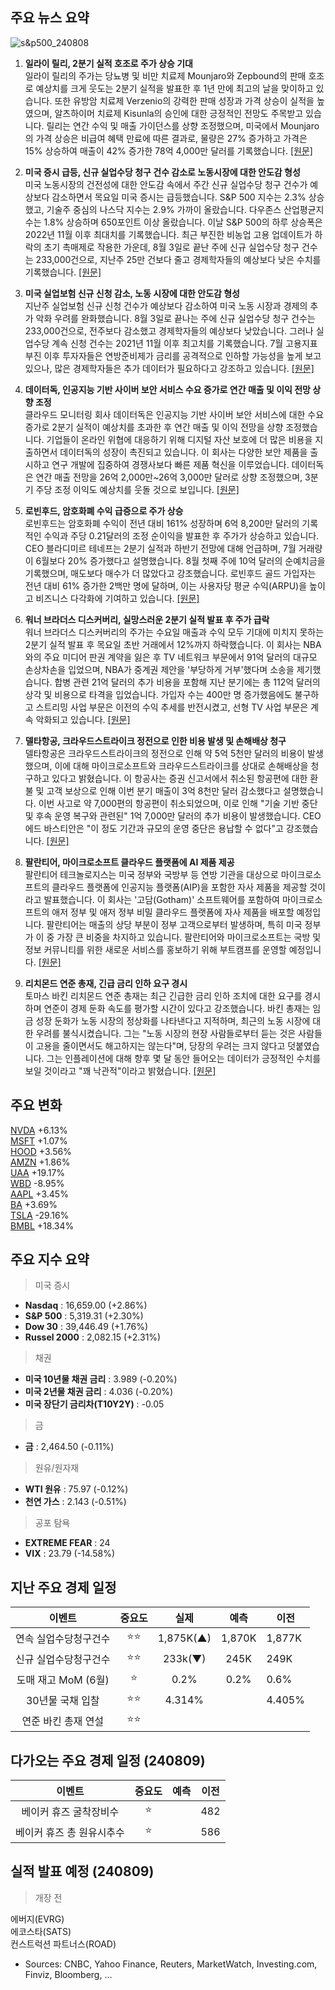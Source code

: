 ## 주요 뉴스 요약

![s&p500_240808](/static/map/240808.png)

1. **일라이 릴리, 2분기 실적 호조로 주가 상승 기대**  
   일라이 릴리의 주가는 당뇨병 및 비만 치료제 Mounjaro와 Zepbound의 판매 호조로 예상치를 크게 웃도는 2분기 실적을 발표한 후 1년 만에 최고의 날을 맞이하고 있습니다. 또한 유방암 치료제 Verzenio의 강력한 판매 성장과 가격 상승이 실적을 높였으며, 알츠하이머 치료제 Kisunla의 승인에 대한 긍정적인 전망도 주목받고 있습니다. 릴리는 연간 수익 및 매출 가이던스를 상향 조정했으며, 미국에서 Mounjaro의 가격 상승은 비급여 혜택 만료에 따른 결과로, 물량은 27% 증가하고 가격은 15% 상승하여 매출이 42% 증가한 78억 4,000만 달러를 기록했습니다. [[원문]](https://www.marketwatch.com/story/eli-lillys-stock-leaps-after-big-earnings-beat-boosted-by-strength-in-mounjaro-and-zepbound-sales-1fbaa675?mod=mw_quote_news)

2. **미국 증시 급등, 신규 실업수당 청구 건수 감소로 노동시장에 대한 안도감 형성**  
   미국 노동시장의 건전성에 대한 안도감 속에서 주간 신규 실업수당 청구 건수가 예상보다 감소하면서 목요일 미국 증시는 급등했습니다. S&P 500 지수는 2.3% 상승했고, 기술주 중심의 나스닥 지수는 2.9% 가까이 올랐습니다. 다우존스 산업평균지수는 1.8% 상승하며 650포인트 이상 올랐습니다. 이날 S&P 500의 하루 상승폭은 2022년 11월 이후 최대치를 기록했습니다. 최근 부진한 비농업 고용 업데이트가 하락의 초기 촉매제로 작용한 가운데, 8월 3일로 끝난 주에 신규 실업수당 청구 건수는 233,000건으로, 지난주 25만 건보다 줄고 경제학자들의 예상보다 낮은 수치를 기록했습니다. [[원문]](https://finance.yahoo.com/news/stock-market-today-sp-500-nasdaq-surge-as-wild-week-on-wall-street-continues-160441243.html)

3. **미국 실업보험 신규 신청 감소, 노동 시장에 대한 안도감 형성**  
   지난주 실업보험 신규 신청 건수가 예상보다 감소하여 미국 노동 시장과 경제의 추가 악화 우려를 완화했습니다. 8월 3일로 끝나는 주에 신규 실업수당 청구 건수는 233,000건으로, 전주보다 감소했고 경제학자들의 예상보다 낮았습니다. 그러나 실업수당 계속 신청 건수는 2021년 11월 이후 최고치를 기록했습니다. 7월 고용지표 부진 이후 투자자들은 연방준비제가 금리를 공격적으로 인하할 가능성을 높게 보고 있으나, 많은 경제학자들은 추가 데이터가 필요하다고 강조하고 있습니다. [[원문]](https://finance.yahoo.com/news/initial-jobless-claims-fall-more-than-forecast-easing-some-fears-about-us-labor-market-123712630.html)

4. **데이터독, 인공지능 기반 사이버 보안 서비스 수요 증가로 연간 매출 및 이익 전망 상향 조정**  
   클라우드 모니터링 회사 데이터독은 인공지능 기반 사이버 보안 서비스에 대한 수요 증가로 2분기 실적이 예상치를 초과한 후 연간 매출 및 이익 전망을 상향 조정했습니다. 기업들이 온라인 위협에 대응하기 위해 디지털 자산 보호에 더 많은 비용을 지출하면서 데이터독의 성장이 촉진되고 있습니다. 이 회사는 다양한 보안 제품을 출시하고 연구 개발에 집중하여 경쟁사보다 빠른 제품 혁신을 이루었습니다. 데이터독은 연간 매출 전망을 26억 2,000만~26억 3,000만 달러로 상향 조정했으며, 3분기 주당 조정 이익도 예상치를 웃돌 것으로 보입니다. [[원문]](https://finance.yahoo.com/news/datadog-raises-annual-forecasts-strong-124527311.html)

5. **로빈후드, 암호화폐 수익 급증으로 주가 상승**  
   로빈후드는 암호화폐 수익이 전년 대비 161% 성장하며 6억 8,200만 달러의 기록적인 수익과 주당 0.21달러의 조정 순이익을 발표한 후 주가가 상승하고 있습니다. CEO 블라디미르 테네프는 2분기 실적과 하반기 전망에 대해 언급하며, 7월 거래량이 6월보다 20% 증가했다고 설명했습니다. 8월 첫째 주에 10억 달러의 순예치금을 기록했으며, 매도보다 매수가 더 많았다고 강조했습니다. 로빈후드 골드 가입자는 전년 대비 61% 증가한 2백만 명에 달하며, 이는 사용자당 평균 수익(ARPU)을 높이고 비즈니스 다각화에 기여하고 있습니다. [[원문]](https://finance.yahoo.com/video/robinhood-reliable-platform-amid-market-165549083.html)

6. **워너 브라더스 디스커버리, 실망스러운 2분기 실적 발표 후 주가 급락**  
   워너 브라더스 디스커버리의 주가는 수요일 매출과 수익 모두 기대에 미치지 못하는 2분기 실적 발표 후 목요일 초반 거래에서 12%까지 하락했습니다. 이 회사는 NBA와의 주요 미디어 판권 계약을 잃은 후 TV 네트워크 부문에서 91억 달러의 대규모 손상차손을 입었으며, NBA가 중계권 제안을 '부당하게 거부'했다며 소송을 제기했습니다. 합병 관련 21억 달러의 추가 비용을 포함해 지난 분기에는 총 112억 달러의 상각 및 비용으로 타격을 입었습니다.
   가입자 수는 400만 명 증가했음에도 불구하고 스트리밍 사업 부문은 이전의 수익 추세를 반전시켰고, 선형 TV 사업 부문은 계속 악화되고 있습니다. [[원문]](https://finance.yahoo.com/news/warner-bros-discovery-tanks-after-massive-impairment-charge-wall-street-says-unlikely-things-can-get-worse-135951786.html)

7. **델타항공, 크라우드스트라이크 정전으로 인한 비용 발생 및 손해배상 청구**  
   델타항공은 크라우드스트라이크의 정전으로 인해 약 5억 5천만 달러의 비용이 발생했으며, 이에 대해 마이크로소프트와 크라우드스트라이크를 상대로 손해배상을 청구하고 있다고 밝혔습니다. 이 항공사는 증권 신고서에서 취소된 항공편에 대한 환불 및 고객 보상으로 인해 이번 분기 매출이 3억 8천만 달러 감소했다고 설명했습니다. 이번 사고로 약 7,000편의 항공편이 취소되었으며, 이로 인해 "기술 기반 중단 및 후속 운영 복구와 관련된" 1억 7,000만 달러의 추가 비용이 발생했습니다. CEO 에드 바스티안은 "이 정도 기간과 규모의 운영 중단은 용납할 수 없다"고 강조했습니다. [[원문]](https://www.cnbc.com/2024/08/08/delta-says-chaos-after-crowdstrike-outage-cost-it-380-million-in-revenue.html)

8. **팔란티어, 마이크로소프트 클라우드 플랫폼에 AI 제품 제공**  
   팔란티어 테크놀로지스는 미국 정부와 국방부 등 연방 기관을 대상으로 마이크로소프트의 클라우드 플랫폼에 인공지능 플랫폼(AIP)을 포함한 자사 제품을 제공할 것이라고 발표했습니다. 이 회사는 '고담(Gotham)' 소프트웨어를 포함하여 마이크로소프트의 애저 정부 및 애저 정부 비밀 클라우드 플랫폼에 자사 제품을 배포할 예정입니다. 팔란티어는 매출의 상당 부분이 정부 고객으로부터 발생하며, 특히 미국 정부가 이 중 가장 큰 비중을 차지하고 있습니다. 팔란티어와 마이크로소프트는 국방 및 정보 커뮤니티를 위한 새로운 서비스를 홍보하기 위해 부트캠프를 운영할 예정입니다. [[원문]](https://www.reuters.com/technology/palantir-deploy-ai-products-microsoft-azure-us-government-agencies-2024-08-08/)

9. **리치몬드 연준 총재, 긴급 금리 인하 요구 경시**  
   토마스 바킨 리치몬드 연준 총재는 최근 긴급한 금리 인하 조치에 대한 요구를 경시하며 연준이 경제 둔화 속도를 평가할 시간이 있다고 강조했습니다. 바킨 총재는 임금 성장 둔화가 노동 시장의 정상화를 나타낸다고 지적하며, 최근의 노동 시장에 대한 우려를 불식시켰습니다. 그는 "노동 시장의 현장 사람들로부터 듣는 것은 사람들이 고용을 줄이면서도 해고하지는 않는다"며, 당장의 우려는 크지 않다고 덧붙였습니다. 그는 인플레이션에 대해 향후 몇 달 동안 들어오는 데이터가 긍정적인 수치를 보일 것이라고 "꽤 낙관적"이라고 밝혔습니다. [[원문]](https://finance.yahoo.com/news/barkin-says-fed-time-assess-201137116.html)

## 주요 변화

[NVDA](https://finance.yahoo.com/quote/NVDA/) +6.13%  
[MSFT](https://finance.yahoo.com/quote/MSFT/) +1.07%  
[HOOD](https://finance.yahoo.com/quote/HOOD/) +3.56%  
[AMZN](https://finance.yahoo.com/quote/AMZN/) +1.86%  
[UAA](https://finance.yahoo.com/quote/UAA/) +19.17%  
[WBD](https://finance.yahoo.com/quote/WBD/) -8.95%  
[AAPL](https://finance.yahoo.com/quote/AAPL/) +3.45%  
[BA](https://finance.yahoo.com/quote/BA/) +3.69%  
[TSLA](https://finance.yahoo.com/quote/TSLA/) -29.16%  
[BMBL](https://finance.yahoo.com/quote/BMBL/) +18.34%

## 주요 지수 요약

> 미국 증시

- **Nasdaq** : 16,659.00 (+2.86%)
- **S&P 500** : 5,319.31 (+2.30%)
- **Dow 30** : 39,446.49 (+1.76%)
- **Russel 2000** : 2,082.15 (+2.31%)

> 채권

- **미국 10년물 채권 금리** : 3.989 (-0.20%)
- **미국 2년물 채권 금리** : 4.036 (-0.20%)
- **미국 장단기 금리차(T10Y2Y)** : -0.05

> 금

- **금** : 2,464.50 (-0.11%)

> 원유/원자재

- **WTI 원유** : 75.97 (-0.12%)
- **천연 가스** : 2.143 (-0.51%)

> 공포 탐욕

- **EXTREME FEAR** : 24
- **VIX** : 23.79 (-14.58%)

## 지난 주요 경제 일정

|        이벤트         | 중요도 |   실제    |  예측  | 이전   |
| :-------------------: | :----: | :-------: | :----: | ------ |
| 연속 실업수당청구건수 |  ⭐⭐  | 1,875K(▲) | 1,870K | 1,877K |
| 신규 실업수당청구건수 |  ⭐⭐  |  233k(▼)  |  245K  | 249K   |
|  도매 재고 MoM (6월)  |   ⭐   |   0.2%    |  0.2%  | 0.6%   |
|   30년물 국채 입찰    |  ⭐⭐  |  4.314%   |        | 4.405% |
|  연준 바킨 총재 연설  |  ⭐⭐  |           |        |        |

## 다가오는 주요 경제 일정 (240809)

|          이벤트           | 중요도 | 예측 | 이전 |
| :-----------------------: | :----: | :--: | :--: |
|  베이커 휴즈 굴착장비수   |   ⭐   |      | 482  |
| 베이커 휴즈 총 원유시추수 |   ⭐   |      | 586  |

## 실적 발표 예정 (240809)

> 개장 전

에버지(EVRG)  
에코스타(SATS)  
컨스트럭션 파트너스(ROAD)

- Sources: CNBC, Yahoo Finance, Reuters, MarketWatch, Investing.com, Finviz, Bloomberg, ...

